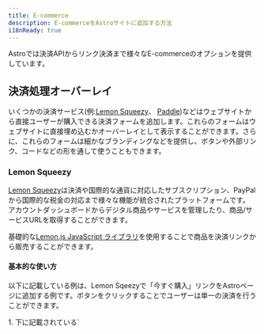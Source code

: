```yaml
---
title: E-commerce
description: E-commerceをAstroサイトに追加する方法
i18nReady: true
---
```


Astroでは決済APIからリンク決済まで様々なE-commerceのオプションを提供しています。

## 決済処理オーバーレイ

いくつかの決済サービス(例:[Lemon Squeezy](#lemon-squeezy)、 [Paddle](#paddle))などはウェブサイトから直接ユーザーが購入できる決済フォームを追加します。これらのフォームはウェブサイトに直接埋め込むかオーバーレイとして表示することができます。さらに、これらのフォームは細かなブランディングなどを提供し、ボタンや外部リンク、コードなどの形を通して使うこともできます。

### Lemon Squeezy
[Lemon Squeezy](https://www.lemonsqueezy.com/)は決済や国際的な通貨に対応したサブスクリプション、PayPalから国際的な税金の対応まで様々な機能が統合されたプラットフォームです。
アカウントダッシュボードからデジタル商品やサービスを管理したり、商品/サービスURLを取得することができます。

基礎的な[Lemon.js JavaScript ライブラリ](https://docs.lemonsqueezy.com/help/lemonjs/what-is-lemonjs)を使用することで商品を決済リンクから販売することができます。

#### 基本的な使い方
以下に記載している例は、Lemon Sqeezyで「今すぐ購入」リンクをAstroページに追加する例です。ボタンをクリックすることでユーザーは単一の決済を行うことができます。

<Steps>
1. 下に記載されている`<script>`タグをページの`head`、または `body`要素に追加します:

    ```html title="src/pages/my-product-page.astro"
    <script src="https://app.lemonsqueezy.com/js/lemon.js" defer></script>
    ```

2. 商品URLに繋がるアンカータグをページに追加してください。また、クリック時に決済オーバーレイを表示するために`lemonsqueezy-button`クラスを適用してください。 

    ```html title="src/pages/my-product-page.astro"
    <a class="lemonsqueezy-button" href="https://demo.lemonsqueezy.com/checkout/...">
      購入する
    </a>
    ```
</Steps>

#### Lemon.js

Lemon.jsは[オーバーレイの制御](https://docs.lemonsqueezy.com/help/lemonjs/opening-overlays)や[オーバーレイイベントの管理](https://docs.lemonsqueezy.com/help/lemonjs/handling-events)などの追加機能にも対応しています。

<ReadMore>詳細は[Lemon Squeezy developer getting started guide](https://docs.lemonsqueezy.com/guides/developer-guide)を確認してください。</ReadMore>

### Paddle

[Paddle](https://www.paddle.com/)はデジタル製品およびサービスを請求するためのソルーションです。Paddleは決済、税金、そしてサブスクリプションの管理をオーバーレイまたはインラインチェックアウトを通じて処理します。

[Paddle.js](https://developer.paddle.com/paddlejs/overview)はPaddleを使用して統合されたサブスクリプション請求体験を構築できる軽量なJavaScriptライブラリーです。

#### 基本的な使い方

以下のコードはPaddleで「購入ボタン」要素をAstroページに追加する例です。リンクをクリックすることで、ユーザーは単一の決済を行うことができます。
決済リンクのドメインがPaddleによって承認された後はHTML属性を使用することで好きなページの要素を決済オーバーレイにすることができます。


<Steps>
1. `head`か`body`タグに以下の二つの`<script>`タグを追加します:

    ```html title="src/pages/my-product-page.astro"
    <script src="https://cdn.paddle.com/paddle/v2/paddle.js"></script>
    <script type="text/javascript">
      Paddle.Setup({ 
        token: '7d279f61a3499fed520f7cd8c08' // クライアントサイドトークンを追加する
      });
    </script>
    ```

2. 任意の要素をPaddleの決済ボタンに変えるために `paddle_button`クラスを適応します:

    ```html title="src/pages/my-product-page.astro"
    <a href="#" class="paddle_button">購入する</a>
    ```

3. Paddle上の商品の`priceId`と`quantity`を設定するために`data-items`属性を適応してください。任意で[サポートされているHTMLデータ属性](https://developer.paddle.com/paddlejs/html-data-attributes)をデータの自動入力や、決済成功時の管理、ボタンや決済オーバレイのスタイリングするために追加することもできます。

    ```html title="src/pages/my-product-page.astro"
    <a 
      href="#"
      class="paddle_button"
      data-display-mode="overlay"
      data-theme="light"
      data-locale="en"
      data-success-url="https://example.com/thankyou"
      data-items='[
        {
          "priceId": "pri_01gs59hve0hrz6nyybj56z04eq", 
          "quantity": 1
        }
      ]'
    >
      購入する
    </a>
    ```
</Steps>

#### Paddle.js

HTMLデータ属性を渡す代わりに、JavaScriptを使用することで複数の属性を渡したりより一層カスタマイズをすることができます。 インラインチェックアウトを使用することでユーザーのアップグレードワークフローを作成することもできます。
<ReadMore>詳しい情報は[ Paddle.jsを使用したインラインチェックアウトの方法](https://developer.paddle.com/build/checkout/build-branded-inline-checkout)を参照してください</ReadMore>


## 完全なE-commerceソリューション
サイトのショッピングシステムや決済システムの一層深くカスタマイズするためには、完全な金融サービスプロバイダー([Snipcart](#snipcart)など)を追加します。これらのプラットフォームは他のサードパーティーサービス(アカウントマネージメント、パーソライズ、アナリティクス)などと統合することもできます。

### Snipcart

[Snipcart](https://snipcart.com/)は強力なデベロッパーファーストのHTML/JavaScriptショッピングカートプラットフォームです。

SnipCartは、輸送プロバイダー、ショッピングカートと他のシステムを繋げるウェブフックの有効化、支払い方法の選択(Paypal, Square, Stripe等)、Eメールテンプレート、そしてテスト環境を提供するサードパーティーサービスと統合させることもできます。

:::tip
完成済みのSnipCartソリューションが必要ですか？ SnipCartアカウントと連携するだけで使える機能的なAstroのコミュニティテンプレートの[`astro-snipcart`](https://astro-snipcart.vercel.app/)を確認してみてください。
:::

#### 基本的な使い方

以下はSnipcart決済システムと「カートに追加する」「決済する」ボタンの追加方法の例です。この方法を使用することで、ユーザーは直接決済ページに行くのではなく、カートに商品を追加することができるようになります。

<ReadMore>Snipcartストアのセットアップなどが含まれた完全なガイドが必要な場合[the Snipcartインストールドキュメント](https://docs.snipcart.com/v3/setup/installation)を確認してください。</ReadMore>

<Steps>
1. `body`要素の中に以下のスクリプトタグ[Snipcartインストールガイドを参照](https://docs.snipcart.com/v3/setup/installation)を追加します。
    ```html title="src/pages/my-product-page.astro"
    <body></body>
    <script>
      window.SnipcartSettings = {
        publicApiKey: "YOUR_API_KEY",
        loadStrategy: "on-user-interaction",
      };

      (function()...); // Snipcart ドキュメントから提供
    </script>
    ```

2. `window.SnipcartSettings`をいずれかの[提供されているSnipcartの設定](https://docs.snipcart.com/v3/setup/installation#settings)を使用してショッピングカートの動作や見た目をカスタマイズします。

    ```html title="src/pages/my-product-page.astro"
    <script>
      window.SnipcartSettings = {
        publicApiKey: "YOUR_API_KEY",
        loadStrategy: "manual",
        version: "3.7.1",
        addProductBehavior: "none",
        modalStyle: "side",
      };

      (function()...); // Snipcard ドキュメントから参照
    </script>
    ```

3. クリック時にカートに商品を追加するために`class="snipcart-add-item"`を任意のHTML要素(`<button>`要素など)に適応します。また、[一般的なSnipcart商品属性](https://docs.snipcart.com/v3/setup/products)から値段や説明、その他の項目を含めることもできます。

    ```html title="src/pages/my-product-page.astro"
    <button
      class="snipcart-add-item"
      data-item-id="astro-print"
      data-item-price="39.99"
      data-item-description="A framed print of the Astro logo."
      data-item-image="/assets/images/astro-print.jpg"
      data-item-name="Astro Print"
      data-item-custom1-name="Frame color"
      data-item-custom1-options="Brown|Silver[+10.00]|Gold[+20.00]"
      data-item-custom2-name="Delivery instructions"
      data-item-custom2-type="textarea"
    >
      カートに追加
    </button>
    ```

4.  決済ポップアップを通じてユーザーが購入プロセスを完了するために`snipcart-checkout`クラスが適応されたSnipCart決済ボタンを追加します。

    ```html title="src/pages/my-product-page.astro"
    <button class="snipcart-checkout">クリックして決済</button>
    ```
</Steps>

#### Snipcart JavaScript SDK

[Snipcart JavaScript SDK](https://docs.snipcart.com/v3/sdk/basics)を使用することで、SnipcartのCartをプログラム上から設定やカスタマイズできます。

SDKを使用することで以下のようなカスタマイズができます:

- 現在のSnipcartの状態を入手し、カートに特定の操作を実行する。
- イベントを待機してコールバックをダイナミックに発動させる。
- 状態の変化があった場合のCartの完全な状態を入手する。

<ReadMore>Astroプロジェクトと統合できる機能の詳しい情報を確認するためには[Snipcartドキュメント](https://docs.snipcart.com/v3/)を参照してください。</ReadMore>

#### `astro-snipcart`

Snipcartの利用を簡単にできる`astro-snipcart`コミュニティパッケージは2つあります。

- [`@lloydjatkinson/astro-snipcart` Astro テンプレート](https://astro-snipcart.vercel.app/):このAstroテンプレートは追加で完全なe-commerceソルーションのためのデザインシステムが含まれています。詳細はAstroSnipcartのドキュメントをご覧ください。ドキュメントでは、Snipcart APIをAstroでネイティブに使用できる方法を提供することが[`astro-snipcart`を作成した動機](https://astro-snipcart.vercel.app/motivation)だったと説明されています。

- [`@Adammatthiesen/astro-snipcart` インテグレーション](https://github.com/Adammatthiesen/astro-snipcart): このインテグレーションは`astro-snipcart`テーマから大きな影響を受けて作成されたインテグレーションです。使用することで、既存のプロジェクトに、商品を追加したりカートを管理することができるAstroコンポーネント(またはVueコンポーネント)を追加します。詳細は[完全なチュートリアル](https://matthiesen.xyz/blog/getting-started-with-my-astro-snipcart-addon)を確認してください。

## コミュニティリソース

- [AstroでE-commerceを作成する方法](https://crystallize.com/blog/building-ecommerce-with-astro)
- [StripeとAstroで収益を集める方法](https://zellwk.com/blog/stripe-astro-recipe/)
